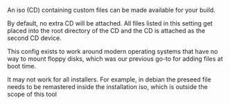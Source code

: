 <!-- Code generated from the comments of the CDConfig struct in common/extra_iso_config.go; DO NOT EDIT MANUALLY -->

An iso (CD) containing custom files can be made available for your build.

By default, no extra CD will be attached. All files listed in this setting
get placed into the root directory of the CD and the CD is attached as the
second CD device.

This config exists to work around modern operating systems that have no
way to mount floppy disks, which was our previous go-to for adding files at
boot time.

It may not work for all installers. For example, in debian the preseed file
needs to be remastered inside the installation iso, which is outside the
scope of this tool
